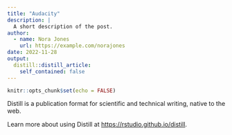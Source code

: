 ```yaml
---
title: "Audacity"
description: |
  A short description of the post.
author:
  - name: Nora Jones
    url: https://example.com/norajones
date: 2022-11-28
output:
  distill::distill_article:
    self_contained: false
---
```



```r
knitr::opts_chunk$set(echo = FALSE)
```

Distill is a publication format for scientific and technical writing, native to the web.

Learn more about using Distill at <https://rstudio.github.io/distill>.


